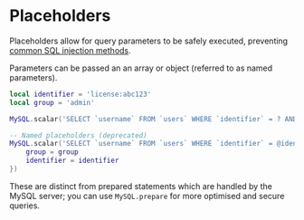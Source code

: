 # Placeholders

Placeholders allow for query parameters to be safely executed, preventing [common SQL injection methods](https://bobby-tables.com/).

Parameters can be passed an an array or object (referred to as named parameters).

```lua
local identifier = 'license:abc123'
local group = 'admin'

MySQL.scalar('SELECT `username` FROM `users` WHERE `identifier` = ? AND `group` = ?', { identifier, group })

-- Named placeholders (deprecated)
MySQL.scalar('SELECT `username` FROM `users` WHERE `identifier` = @identifier AND `group` = @group', {
    group = group
    identifier = identifier
})
```

These are distinct from prepared statements which are handled by the MySQL server; you can use `MySQL.prepare` for more optimised and secure queries.
